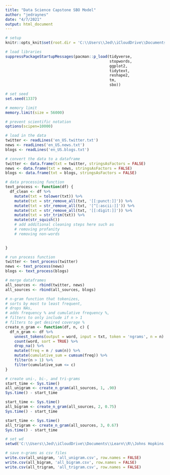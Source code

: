 ```yaml
---
title: "Data Science Capstone SBO Model"
author: "jedraynes"
date: "4/7/2021"
output: html_document
---
```


```r
# setup
knitr::opts_knit$set(root.dir = 'C:\\Users\\Jed\\iCloudDrive\\Documents\\Learn\\R\\Johns Hopkins Data Science Specialization\\10 Data Science Capstone\\Capstone Project\\final\\en_US')
```


```r
# load libraries
suppressPackageStartupMessages(pacman::p_load(tidyverse, 
                                              stopwords, 
                                              ggplot2, 
                                              tidytext, 
                                              reshape2, 
                                              tm, 
                                              sbo))

# set seed
set.seed(1337)

# memory limit
memory.limit(size = 56000)

# prevent scientific notation
options(scipen=10000)
```


```r
# load in the data
twitter <- readLines('en_US.twitter.txt')
news <- readLines('en_US.news.txt')
blogs <- readLines('en_US.blogs.txt')
```


```r
# convert the data to a dataframe
twitter <- data.frame(txt = twitter, stringsAsFactors = FALSE)
news <- data.frame(txt = news, stringsAsFactors = FALSE)
blogs <- data.frame(txt = blogs, stringsAsFactors = FALSE)
```


```r
# data processing function
text_process <- function(df) {
  df_clean <- df %>%
    mutate(txt = tolower(txt)) %>%
    mutate(txt = str_remove_all(txt, '[[:punct:]]')) %>%
    mutate(txt = str_remove_all(txt, '[^[:ascii:]]')) %>%
    mutate(txt = str_remove_all(txt, '[[:digit:]]')) %>%
    mutate(txt = str_trim(txt)) %>%
    mutate(str_squish())
    # add additional cleaning steps here such as
    # removing profanity
    # removing non-words
    

}
```


```r
# run process function
twitter <- text_process(twitter)
news <- text_process(news)
blogs <- text_process(blogs)
```


```r
# merge dataframes
all_sources <- rbind(twitter, news)
all_sources <- rbind(all_sources, blogs)
```

```r
# n-gram function that tokenizes,
# sorts by most to least frequent,
# drops NAs, 
# adds frequency % and cumulative frequency %,
# filters to only include if n > 1
# filters to get desired coverage %
create_n_gram <- function(df, n, c) {
  df_n_gram <- df %>%
    unnest_tokens(output = word, input = txt, token = 'ngrams', n = n) %>%
    count(word, sort = TRUE) %>%
    drop_na() %>%
    mutate(freq = n / sum(n)) %>%
    mutate(cumulative_sum = cumsum(freq)) %>%
    filter(n > 1) %>%
    filter(cumulative_sum <= c)
}
```

```r
# create uni-, bi-, and tri-grams
start_time <- Sys.time()
all_unigram <- create_n_gram(all_sources, 1, .90)
Sys.time() - start_time

start_time <- Sys.time()
all_bigram <- create_n_gram(all_sources, 2, 0.75)
Sys.time() - start_time

start_time <- Sys.time()
all_trigram <- create_n_gram(all_sources, 3, 0.67)
Sys.time() - start_time
```
```r
# set wd
setwd('C:\\Users\\Jed\\iCloudDrive\\Documents\\Learn\\R\\Johns Hopkins Data Science Specialization\\10 Data Science Capstone\\Capstone Project\\n_grams')

# save n-grams as csv files
write.csv(all_unigram, 'all_unigram.csv', row.names = FALSE)
write.csv(all_bigram, 'all_bigram.csv', row.names = FALSE)
write.csv(all_trigram, 'all_trigram.csv', row.names = FALSE)
```






